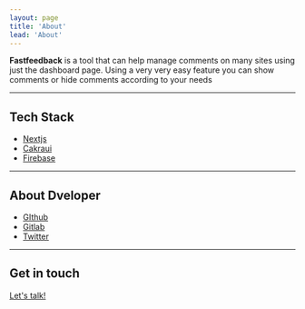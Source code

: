 ```yaml
---
layout: page
title: 'About'
lead: 'About'
---
```


**Fastfeedback** is a tool that can help manage comments on many sites using just the dashboard page. Using a very very easy feature you can show comments or hide comments according to your needs

---

## Tech Stack

- [Nextjs](https://nextjs.org)
- [Cakraui](https://chakra-ui.com)
- [Firebase](https://firebase.google.com/)

---

## About Dveloper

- [GIthub](http://github.com/grafisaholic)
- [Gitlab](http://gitlab.com/grafisaholic)
- [Twitter](https://twitter.com/@khabibur__)

---

## Get in touch

[Let's talk!](mailto:khabiburrokhman13@gmail.com)
